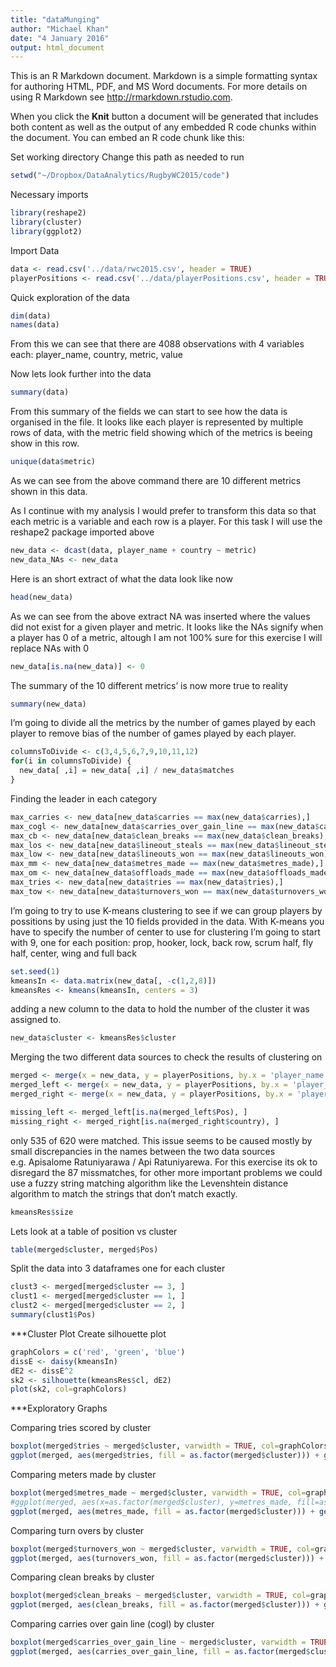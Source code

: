 ```yaml
---
title: "dataMunging"
author: "Michael Khan"
date: "4 January 2016"
output: html_document
---
```


This is an R Markdown document. Markdown is a simple formatting syntax for authoring HTML, PDF, and MS Word documents. For more details on using R Markdown see <http://rmarkdown.rstudio.com>.

When you click the **Knit** button a document will be generated that includes both content as well as the output of any embedded R code chunks within the document. You can embed an R code chunk like this:

Set working directory
Change this path as needed to run
```r
setwd("~/Dropbox/DataAnalytics/RugbyWC2015/code")
```


Necessary imports
```r
library(reshape2)
library(cluster)
library(ggplot2)
```

Import Data
```r
data <- read.csv('../data/rwc2015.csv', header = TRUE)
playerPositions <- read.csv('../data/playerPositions.csv', header = TRUE)
```


Quick exploration of the data
```r
dim(data)
names(data)
```
From this we can see that there are 4088 observations with 4 variables each: player_name, country, metric, value


Now lets look further into the data
```r
summary(data)
```
From this summary of the fields we can start to see how the data is organised in the file.
It looks like each player is represented by multiple rows of data, with the metric field showing which of the metrics is beeing show in this row.
```r
unique(data$metric)
```
As we can see from the above command there are 10 different metrics shown in this data.


As I continue with my analysis I would prefer to transform this data so that each metric is a variable and each row is a player.
For this task I will use the reshape2 package imported above

```r
new_data <- dcast(data, player_name + country ~ metric)
new_data_NAs <- new_data
```

Here is an short extract of what the data look like now
```r
head(new_data)
```
As we can see from the above extract NA was inserted where the values did not exist for a given player and metric. It looks like the NAs signify when a player has 0 of a metric, altough I am not 100% sure for this exercise I will replace NAs with 0
```r
new_data[is.na(new_data)] <- 0
```
The summary of the 10 different metrics' is now more true to reality
```r
summary(new_data)
```


I'm going to divide all the metrics by the number of games played by each player to remove bias of the number of games played by each player.
```r
columnsToDivide <- c(3,4,5,6,7,9,10,11,12)
for(i in columnsToDivide) {
  new_data[ ,i] = new_data[ ,i] / new_data$matches
} 
```


Finding the leader in each category 
```r
max_carries <- new_data[new_data$carries == max(new_data$carries),]
max_cogl <- new_data[new_data$carries_over_gain_line == max(new_data$carries_over_gain_line),]
max_cb <- new_data[new_data$clean_breaks == max(new_data$clean_breaks),]
max_los <- new_data[new_data$lineout_steals == max(new_data$lineout_steals),]
max_low <- new_data[new_data$lineouts_won == max(new_data$lineouts_won),]
max_mm <- new_data[new_data$metres_made == max(new_data$metres_made),]
max_om <- new_data[new_data$offloads_made == max(new_data$offloads_made),]
max_tries <- new_data[new_data$tries == max(new_data$tries),]
max_tow <- new_data[new_data$turnovers_won == max(new_data$turnovers_won),]
```


I'm going to try to use K-means clustering to see if we can group players by possitions by using just the 10 fields provided in the data. With K-means you have to specify the number of center to use for clustering I'm going to start with 9, one for each position: prop, hooker, lock, back row, scrum half, fly half, center, wing and full back 
```r


set.seed(1)
kmeansIn <- data.matrix(new_data[, -c(1,2,8)])
kmeansRes <- kmeans(kmeansIn, centers = 3)
```

adding a new column to the data to hold the number of the cluster it was assigned to.
```r
new_data$cluster <- kmeansRes$cluster
```


Merging the two different data sources to check the results of clustering on 
```r
merged <- merge(x = new_data, y = playerPositions, by.x = 'player_name', by.y = 'Player.name')
merged_left <- merge(x = new_data, y = playerPositions, by.x = 'player_name', by.y = 'Player.name', all.x = TRUE)
merged_right <- merge(x = new_data, y = playerPositions, by.x = 'player_name', by.y = 'Player.name', all.y = TRUE)

missing_left <- merged_left[is.na(merged_left$Pos), ]
missing_right <- merged_right[is.na(merged_right$country), ]
```
only 535 of 620 were matched. This issue seems to be caused mostly by small discrepancies in the names between the two data sources e.g. Apisalome Ratuniyarawa / Api Ratuniyarewa. For this exercise its ok to disregard the 87 missmatches, for other more important problems we could use a fuzzy string matching algorithm like the Levenshtein distance algorithm to match the strings that don't match exactly.

```r
kmeansRes$size
```

Lets look at a table of position vs cluster
```r
table(merged$cluster, merged$Pos)
```


Split the data into 3 dataframes one for each cluster
```r
clust3 <- merged[merged$cluster == 3, ]
clust1 <- merged[merged$cluster == 1, ]
clust2 <- merged[merged$cluster == 2, ]
summary(clust1$Pos)

```


***Cluster Plot
Create silhouette plot
```r
graphColors = c('red', 'green', 'blue')
dissE <- daisy(kmeansIn)
dE2 <- dissE^2
sk2 <- silhouette(kmeansRes$cl, dE2)
plot(sk2, col=graphColors)
```



***Exploratory Graphs

Comparing tries scored by cluster
```r
boxplot(merged$tries ~ merged$cluster, varwidth = TRUE, col=graphColors, xlab='Cluster', ylab='Tries scored per game', main='Tries scored per game cluster comparison')
ggplot(merged, aes(merged$tries, fill = as.factor(merged$cluster))) + geom_density(alpha = 0.2)
```


Comparing meters made by cluster
```r
boxplot(merged$metres_made ~ merged$cluster, varwidth = TRUE, col=graphColors, xlab='Cluster', ylab='Meters made per game', main='Meters made cluster comparison')
#ggplot(merged, aes(x=as.factor(merged$cluster), y=metres_made, fill=as.factor(merged$cluster))) + geom_boxplot() + scale_fill_discrete(name = 'Clusters')
ggplot(merged, aes(metres_made, fill = as.factor(merged$cluster))) + geom_density(alpha = 0.2) + scale_fill_discrete(name = 'Clusters')
```

Comparing turn overs by cluster
```r
boxplot(merged$turnovers_won ~ merged$cluster, varwidth = TRUE, col=graphColors, xlab='Cluster', ylab='Meters made per game', main='Meters made cluster comparison')
ggplot(merged, aes(turnovers_won, fill = as.factor(merged$cluster))) + geom_density(alpha = 0.2) + scale_fill_discrete(name = 'Clusters')
```

Comparing clean breaks by cluster
```r
boxplot(merged$clean_breaks ~ merged$cluster, varwidth = TRUE, col=graphColors, xlab='Cluster', ylab='Clean breaks made per game', main='Clean breaks made cluster comparison')
ggplot(merged, aes(clean_breaks, fill = as.factor(merged$cluster))) + geom_density(alpha = 0.2) + scale_fill_discrete(name = 'Clusters')
```

Comparing carries over gain line (cogl) by cluster
```r
boxplot(merged$carries_over_gain_line ~ merged$cluster, varwidth = TRUE, col=graphColors, xlab='Cluster', ylab='Carries over gain line per game', main='Carries over gain line cluster comparison')
ggplot(merged, aes(carries_over_gain_line, fill = as.factor(merged$cluster))) + geom_density(alpha = 0.2) + scale_fill_discrete(name = 'Clusters')
```